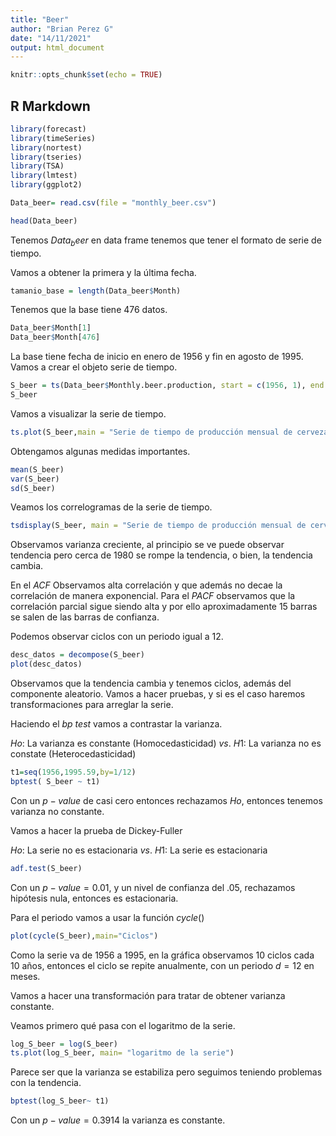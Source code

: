```yaml
---
title: "Beer"
author: "Brian Perez G"
date: "14/11/2021"
output: html_document
---
```


```r
knitr::opts_chunk$set(echo = TRUE)
```

## R Markdown


```r
library(forecast)
library(timeSeries)
library(nortest)
library(tseries)
library(TSA)
library(lmtest)
library(ggplot2)

```



```r
Data_beer= read.csv(file = "monthly_beer.csv")
```

```r
head(Data_beer)
```

Tenemos $Data_beer$ en data frame tenemos que tener el formato de serie de tiempo. 

Vamos a obtener la primera y la última fecha.

```r
tamanio_base = length(Data_beer$Month)
```
Tenemos que la base tiene 476 datos. 

```r
Data_beer$Month[1]
Data_beer$Month[476]
```
La base tiene fecha de inicio en enero de 1956 y fin en agosto de 1995. Vamos a crear el objeto serie de tiempo.

```r
S_beer = ts(Data_beer$Monthly.beer.production, start = c(1956, 1), end = c(1995, 8), frequency = 12)
S_beer
```

Vamos a visualizar la serie de tiempo. 

```r
ts.plot(S_beer,main = "Serie de tiempo de producción mensual de cerveza")
```

Obtengamos algunas medidas importantes. 

```r
mean(S_beer)
var(S_beer)
sd(S_beer)
```
Veamos los correlogramas de la serie de tiempo. 
```r
tsdisplay(S_beer, main = "Serie de tiempo de producción mensual de cerveza")
```

Observamos varianza creciente, al principio se ve puede observar tendencia pero cerca de 1980 se rompe la tendencia, o bien, la tendencia cambia. 

En el $ACF$ Observamos alta correlación y que además no decae la correlación de manera exponencial. Para el $PACF$ observamos que la correlación parcial sigue siendo alta y por ello aproximadamente 15 barras se salen de las barras de confianza.  


Podemos observar ciclos con un periodo igual a 12. 

```r
desc_datos = decompose(S_beer)
plot(desc_datos)   

```
Observamos que la tendencia cambia y tenemos ciclos, además del componente aleatorio. Vamos a hacer pruebas, y si es el caso haremos transformaciones para arreglar la serie.   

Haciendo el $bp \ test$ vamos a contrastar la varianza. 

$Ho:$ La varianza es constante (Homocedasticidad)   $vs.$  $H1:$ La varianza no es constate (Heterocedasticidad)

```r
t1=seq(1956,1995.59,by=1/12)
bptest( S_beer ~ t1)  
```

Con un $p-value$ de casi cero entonces rechazamos $Ho$, entonces tenemos varianza no constante. 

Vamos a hacer la prueba de Dickey-Fuller

$Ho:$ La serie no es estacionaria $vs.$ $H1:$ La serie es estacionaria


```r
adf.test(S_beer) 
```
Con un $p-value = 0.01$, y un nivel de confianza del $.05$, rechazamos hipótesis nula, entonces es estacionaria. 

Para el periodo vamos a usar la función $cycle()$

```r
plot(cycle(S_beer),main="Ciclos") 
```
Como la serie va de 1956 a 1995, en la gráfica observamos 10 ciclos cada 10 años, entonces el ciclo se repite anualmente, con un periodo $d=12$ en meses. 

Vamos a hacer una transformación para tratar de obtener varianza constante. 


Veamos primero qué pasa con el logaritmo de la serie. 


```r
log_S_beer = log(S_beer)
ts.plot(log_S_beer, main= "logaritmo de la serie")

```
Parece ser que la varianza se estabiliza pero seguimos teniendo problemas con la tendencia. 

```r
bptest(log_S_beer~ t1)

```
Con un $p-value = 0.3914$ la varianza es constante. 










































